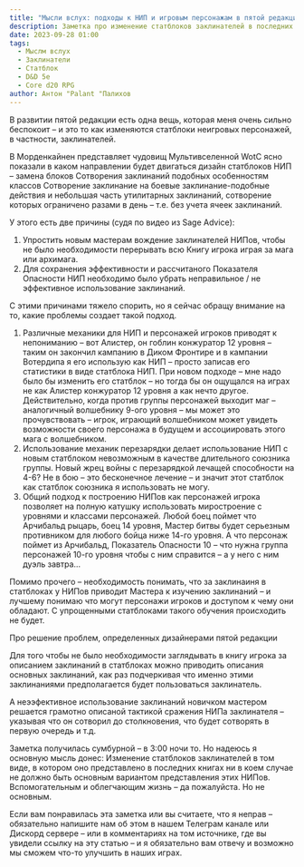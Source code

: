 ```yaml
---
title: "Мысли вслух: подходы к НИП и игровым персонажам в пятой редакции"
description: Заметка про изменение статблоков заклинателей в последних официальных книгах пятой редакции и высказывание опасений по этому поводу
date: 2023-09-28 01:00
tags:
  - Мыслм вслух
  - Заклинатели
  - Статблок
  - D&D 5e
  - Core d20 RPG
author: Антон "Palant "Палихов
---
```


В развитии пятой редакции есть одна вещь, которая меня очень сильно беспокоит – и это то как изменяются статблоки неигровых персонажей, в частности, заклинателей.

В Морденкайнен представляет чудовищ Мультивселенной WotC ясно показали в каком направлении будет двигаться дизайн статблоков НИП – замена блоков Сотворения заклинаний подобных особенностям классов Сотворение заклинание на боевые заклинание-подобные действия и небольшая часть утилитарных заклинаний, сотворение которых ограничено разами в день – т.е. без учета ячеек заклинаний.

У этого есть две причины (судя по видео из Sage Advice):
1.	Упростить новым мастерам вождение заклинателей НИПов, чтобы не было необходимости перерывать всю Книгу игрока играя за мага или архимага.
2.	Для сохранения эффективности и рассчитаного Показателя Опасности НИП необходимо было убрать неправильное / не эффективное использование заклинаний.

С этими причинами тяжело спорить, но я сейчас обращу внимание на то, какие проблемы создает такой подход.
1.	Различные механики для НИП и персонажей игроков приводят к непониманию – вот Алистер, он гоблин конжуратор 12 уровня – таким он закончил кампанию в Диком Фронтире и в кампании Вотердипа я его использую как НИП – просто записав его статистики в виде статблока НИП. При новом подходе – мне надо было бы изменить его статблок – но тогда бы он ощущался на играх не как Алистер конжуратор 12 уровня а как нечто другое. Действительно, когда против группы персонажей выходит маг – аналогичный волшебнику 9-ого уровня – мы может это прочувствовать – игрок, играющий волшебником может увидеть возможности своего персонажа в будущем и ассоциировать этого мага с волшебником.
2.	Использование механик перезарядки делает использование НИП с новым статблоком невозможным в качестве длительного союзника группы. Новый жрец войны с перезарядкой лечащей способности на 4-6? Не в бою – это бесконечное лечение – и значит этот статблок как статблок союзника я использовать не могу.
3.	Общий подход к построению НИПов как персонажей игрока позволяет на полную катушку использовать миростроение с уровнями и классами персонажей. Любой боец поймет что Арчибальд рыцарь, боец 14 уровня, Мастер битвы будет серьезным противником для любого бойца ниже 14-го уровня. А что персонаж поймет из Арчибальд, Показатель Опасности 10 – что нужна группа персонажей 10-го уровня чтобы с ним справится – а у него с ним дуэль завтра...

Помимо прочего – необходимость понимать, что за заклинаиня в статблоках у НИПов приводит Мастера к изучению заклинаний – и лучшему понимаю что могут персонажи игроков и доступом к чему они обладают. С упрощенными статблоками такого обучения происходить не будет.

Про решение проблем, определенных дизайнерами пятой редакции

Для того чтобы не было необходимости заглядывать в книгу игрока за описанием заклинаний в статблоках можно приводить описания основных заклинаний, как раз подчеркивая что именно этими заклинаниями предполагается будет пользоваться заклинатель.

А неээфективное использование заклинаний новичком мастером решается грамотно описаной тактикой сражения НИПа заклинателя – указывая что он сотворил до столкновения, что будет сотворять в первую очередь и т.д.

Заметка получилась сумбурной – в 3:00 ночи то. Но надеюсь я основную мысль донес:
Изменение статблоков заклинателей в том виде, в котором оно представлено в последних книгах ни в коем случае не должно быть основным вариантом представления этих НИПов.
Вспомогательным и облегчающим жизнь – да пожалуйста. Но не основным.

Если вам понравилась эта заметка или вы считаете, что я неправ – обязательно напишите нам об этом в нашем Телеграм канале или Дискорд сервере – или в комментариях на том источнике, где вы увидели ссылку на эту статью – и я обязательно вам отвечу и возможно мы сможем что-то улучшить в наших играх.
